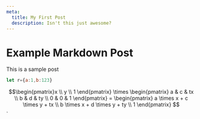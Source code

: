 ```yaml
---
meta:
  title: My First Post
  description: Isn't this just awesome?
---
```


# Example Markdown Post

This is a sample post

```js
let r={a:1,b:123}
```

$$\begin{pmatrix}x \\ y \\ 1 \end{pmatrix} \times \begin{pmatrix} a & c & tx \\ b & d & ty \\ 0 & 0 & 1 \end{pmatrix} = \begin{pmatrix} a \times x + c \times y + tx \\ b \times x + d \times y + ty \\ 1 \end{pmatrix} $$`